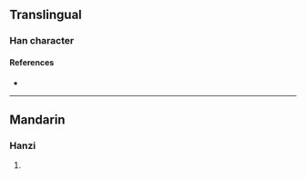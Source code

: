 {{character info/new}}
==Translingual==

===Han character===
{{Han char|rn=86|rad=火|as=13|sn=17|four=98853|canj=FTGI|ids=⿰火義}}

====References====
* {{Han ref|kx=0685.030|dkj=19472|hdz=32242.050|uh=71E8|ud=29160|bh=ED5E|bd=60766}}

----

==Mandarin==

===Hanzi===
{{cmn-hanzi|pin=[[xī]] ([[xi1]])|wg=hsi<sup>1</sup>}}

# {{defn|lang=cmn|sort=火13}}